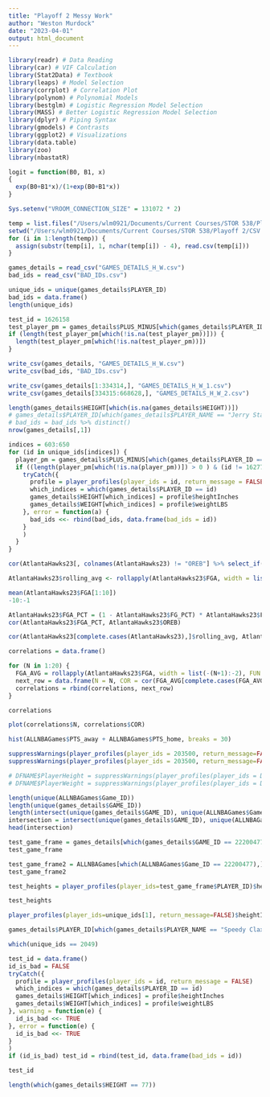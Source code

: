 ---
title: "Playoff 2 Messy Work"
author: "Weston Murdock"
date: "2023-04-01"
output: html_document
---

```{r message=FALSE, warning=FALSE}
library(readr) # Data Reading
library(car) # VIF Calculation
library(Stat2Data) # Textbook
library(leaps) # Model Selection
library(corrplot) # Correlation Plot
library(polynom) # Polynomial Models
library(bestglm) # Logistic Regression Model Selection
library(MASS) # Better Logistic Regression Model Selection
library(dplyr) # Piping Syntax
library(gmodels) # Contrasts
library(ggplot2) # Visualizations
library(data.table)
library(zoo)
library(nbastatR)

logit = function(B0, B1, x)
{
  exp(B0+B1*x)/(1+exp(B0+B1*x))
}

Sys.setenv("VROOM_CONNECTION_SIZE" = 131072 * 2)
```


```{r}
temp = list.files("/Users/wlm0921/Documents/Current Courses/STOR 538/Playoff 2/CSV Files/", pattern="*.csv")
setwd("/Users/wlm0921/Documents/Current Courses/STOR 538/Playoff 2/CSV Files/")
for (i in 1:length(temp)) {
  assign(substr(temp[i], 1, nchar(temp[i]) - 4), read.csv(temp[i]))
}
```


```{r}
games_details = read_csv("GAMES_DETAILS_H_W.csv")
bad_ids = read_csv("BAD_IDs.csv")
```


```{r}
unique_ids = unique(games_details$PLAYER_ID)
bad_ids = data.frame()
length(unique_ids)
```


```{r}
test_id = 1626158
test_player_pm = games_details$PLUS_MINUS[which(games_details$PLAYER_ID == test_id)]
if (length(test_player_pm[which(!is.na(test_player_pm))])) {
  length(test_player_pm[which(!is.na(test_player_pm))])
}
```


```{r}
write_csv(games_details, "GAMES_DETAILS_H_W.csv")
write_csv(bad_ids, "BAD_IDs.csv")
```


```{r}
write_csv(games_details[1:334314,], "GAMES_DETAILS_H_W_1.csv")
write_csv(games_details[334315:668628,], "GAMES_DETAILS_H_W_2.csv")
```


```{r}
length(games_details$HEIGHT[which(is.na(games_details$HEIGHT))])
# games_details$PLAYER_ID[which(games_details$PLAYER_NAME == "Jerry Stackhouse")]
# bad_ids = bad_ids %>% distinct()
nrow(games_details[,1])
```


```{r}
indices = 603:650
for (id in unique_ids[indices]) {
  player_pm = games_details$PLUS_MINUS[which(games_details$PLAYER_ID == id)]
  if ((length(player_pm[which(!is.na(player_pm))]) > 0 ) & (id != 1627758) & (id != 711)) {
    tryCatch({
      profile = player_profiles(player_ids = id, return_message = FALSE)
      which_indices = which(games_details$PLAYER_ID == id)
      games_details$HEIGHT[which_indices] = profile$heightInches
      games_details$WEIGHT[which_indices] = profile$weightLBS
    }, error = function(a) {
      bad_ids <<- rbind(bad_ids, data.frame(bad_ids = id))
    }
    )
  }
}
```













```{r}
cor(AtlantaHawks23[, colnames(AtlantaHawks23) != "OREB"] %>% select_if(is.numeric), AtlantaHawks23$OREB)
```


```{r}
AtlantaHawks23$rolling_avg <- rollapply(AtlantaHawks23$FGA, width = list(-11:-2), FUN = mean, align = "right", fill = NA, partial=TRUE)
```


```{r}
mean(AtlantaHawks23$FGA[1:10])
-10:-1
```

```{r}
AtlantaHawks23$FGA_PCT = (1 - AtlantaHawks23$FG_PCT) * AtlantaHawks23$FGA
cor(AtlantaHawks23$FGA_PCT, AtlantaHawks23$OREB)
```

```{r}
cor(AtlantaHawks23[complete.cases(AtlantaHawks23),]$rolling_avg, AtlantaHawks23[complete.cases(AtlantaHawks23),]$OREB)
```

```{r}
correlations = data.frame()

for (N in 1:20) {
  FGA_AVG = rollapply(AtlantaHawks23$FGA, width = list(-(N+1):-2), FUN = mean, align = "right", fill = NA, partial=TRUE)
  next_row = data.frame(N = N, COR = cor(FGA_AVG[complete.cases(FGA_AVG)], AtlantaHawks23[complete.cases(FGA_AVG),]$OREB))
  correlations = rbind(correlations, next_row)
}

correlations

plot(correlations$N, correlations$COR)
```


```{r}
hist(ALLNBAGames$PTS_away + ALLNBAGames$PTS_home, breaks = 30)
```


```{r message=FALSE}
suppressWarnings(player_profiles(player_ids = 203500, return_message=FALSE)$weightLBS)
suppressWarnings(player_profiles(player_ids = 203500, return_message=FALSE)$heightInches)

# DFNAME$PlayerHeight = suppressWarnings(player_profiles(player_ids = DFNAME$PlayerID, return_message=FALSE)$heightInches)
# DFNAME$PlayerWeight = suppressWarnings(player_profiles(player_ids = DFNAME$PlayerID, return_message=FALSE)$weightLBS)
```


```{r}
length(unique(ALLNBAGames$Game_ID))
length(unique(games_details$GAME_ID))
length(intersect(unique(games_details$GAME_ID), unique(ALLNBAGames$Game_ID)))
intersection = intersect(unique(games_details$GAME_ID), unique(ALLNBAGames$Game_ID))
head(intersection)
```


```{r}
test_game_frame = games_details[which(games_details$GAME_ID == 22200477),]
test_game_frame
```


```{r}
test_game_frame2 = ALLNBAGames[which(ALLNBAGames$Game_ID == 22200477),]
test_game_frame2
```


```{r echo=TRUE, results='hide'}
test_heights = player_profiles(player_ids=test_game_frame$PLAYER_ID)$heightInches
```


```{r}
test_heights
```


```{r}
player_profiles(player_ids=unique_ids[1], return_message=FALSE)$heightInches
```


```{r}
games_details$PLAYER_ID[which(games_details$PLAYER_NAME == "Speedy Claxton")]
```

```{r}
which(unique_ids == 2049)
```



```{r}
test_id = data.frame()
id_is_bad = FALSE
tryCatch({
  profile = player_profiles(player_ids = id, return_message = FALSE)
  which_indices = which(games_details$PLAYER_ID == id)
  games_details$HEIGHT[which_indices] = profile$heightInches
  games_details$WEIGHT[which_indices] = profile$weightLBS
}, warning = function(e) {
  id_is_bad <<- TRUE
}, error = function(e) {
  id_is_bad <<- TRUE
}
)
if (id_is_bad) test_id = rbind(test_id, data.frame(bad_ids = id))

test_id
```


```{r}
length(which(games_details$HEIGHT == 77))
```

















